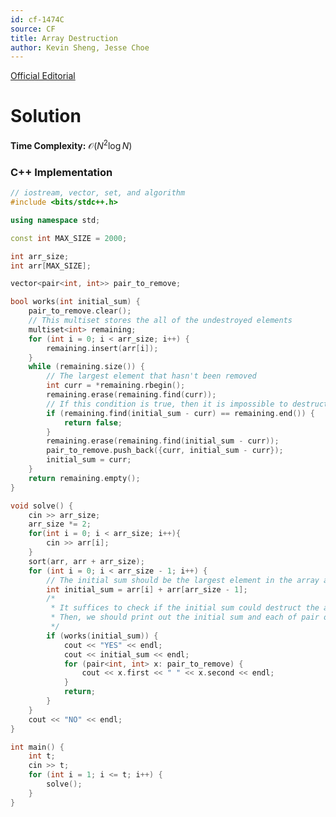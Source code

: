 ```yaml
---
id: cf-1474C
source: CF
title: Array Destruction
author: Kevin Sheng, Jesse Choe
---
```


[Official Editorial](https://codeforces.com/blog/entry/86933)

# Solution 

**Time Complexity:** $\mathcal{O}(N^2\log N)$

<LanguageSection>

<CPPSection>

### C++ Implementation

```cpp
// iostream, vector, set, and algorithm
#include <bits/stdc++.h>

using namespace std;

const int MAX_SIZE = 2000;

int arr_size;
int arr[MAX_SIZE];

vector<pair<int, int>> pair_to_remove;

bool works(int initial_sum) {
	pair_to_remove.clear();
	// This multiset stores the all of the undestroyed elements
	multiset<int> remaining;
	for (int i = 0; i < arr_size; i++) {
		remaining.insert(arr[i]);
	}
	while (remaining.size()) {
		// The largest element that hasn't been removed
		int curr = *remaining.rbegin();
		remaining.erase(remaining.find(curr));
		// If this condition is true, then it is impossible to destruct the array with the given initial sum
		if (remaining.find(initial_sum - curr) == remaining.end()) {
			return false;
		}
		remaining.erase(remaining.find(initial_sum - curr));
		pair_to_remove.push_back({curr, initial_sum - curr});
		initial_sum = curr;
	}
	return remaining.empty();
}

void solve() {
	cin >> arr_size;
	arr_size *= 2;
	for(int i = 0; i < arr_size; i++){
		cin >> arr[i];
	} 
	sort(arr, arr + arr_size);
	for (int i = 0; i < arr_size - 1; i++) {
		// The initial sum should be the largest element in the array and arr[i]
		int initial_sum = arr[i] + arr[arr_size - 1];
		/* 
		 * It suffices to check if the initial sum could destruct the array.
		 * Then, we should print out the initial sum and each of pair of elements we destruct.
		 */
		if (works(initial_sum)) {
			cout << "YES" << endl;
			cout << initial_sum << endl;
			for (pair<int, int> x: pair_to_remove) {
				cout << x.first << " " << x.second << endl;
			}
			return;
		}
	}
	cout << "NO" << endl;
}

int main() {
	int t;
	cin >> t;
	for (int i = 1; i <= t; i++) {
		solve();
	}
}
```

</CPPSection>

</LanguageSection>
